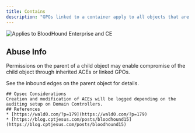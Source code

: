 ```yaml
---
title: Contains
description: "GPOs linked to a container apply to all objects that are contained by the container. Additionally, ACEs set on a parent OU may inherit down to child objects."
---
```


<img noZoom src="/assets/enterprise-AND-community-edition-pill-tag.svg" alt="Applies to BloodHound Enterprise and CE"/>

## Abuse Info

Permissions on the parent of a child object may enable compromise of the child object through inherited ACEs or linked GPOs.

See the inbound edges on the parent object for details.

```
## Opsec Considerations
Creation and modification of ACEs will be logged depending on the auditing setup on Domain Controllers.
## References
* [https://wald0.com/?p=179](https://wald0.com/?p=179)
* [https://blog.cptjesus.com/posts/bloodhound15](https://blog.cptjesus.com/posts/bloodhound15)
